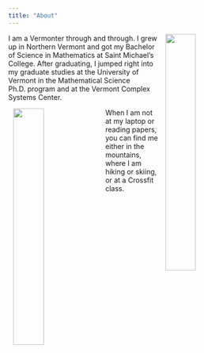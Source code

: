 ```yaml
---
title: "About"
---
```


<img src="/images/roboctopus.jpg" width="35%" hspace="10" align="right">

I am a Vermonter through and through. I grew up in Northern Vermont and got my Bachelor of Science in Mathematics at Saint Michael's College. After graduating, I jumped right into my graduate studies at the University of Vermont in the Mathematical Science Ph.D. program and at the Vermont Complex Systems Center. 




<img src="/images/mountain.jpg" width="35%" hspace="10" align="left">

When I am not at my laptop or reading papers, you can find me either in the mountains, where I am hiking or skiing, or at a Crossfit class. 




